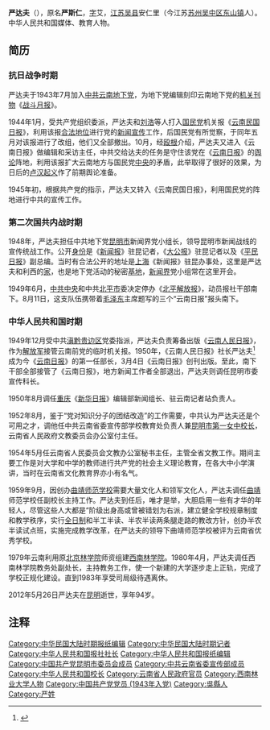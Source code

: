 {{Refimprove|time=2021-07-27}}
'''严达夫'''（{{bd|1919年|2月28日|2012年|5月26日}}），原名'''严斯仁'''，[[表字|字]]艾，[[江苏|江苏]][[吴县|吴县]]安仁里（今江苏[[苏州|苏州]][[吴中区|吴中区]][[东山镇_(苏州市)|东山镇]]人）。中华人民共和国媒体、教育人物。

==简历==

===抗日战争时期===
严达夫于1943年7月加入[[中共|中共]][[云南|云南]][[地下党|地下党]]，为地下党编辑刻印云南地下党的[[机关刊物|机关刊物]]《[[战斗月报|战斗月报]]》。

1944年1月，受共产党组织委派，严达夫和[[刘浩|刘浩]]等人打入[[国民党|国民党]]机关报《[[云南民国日报|云南民国日报]]》，利用该报[[合法地位|合法地位]]进行党的[[新闻|新闻]][[宣传|宣传]]工作，后国民党有所觉察，于同年五月对该报进行了改组，他们又全部撤出。10月，经[[殴根|殴根]]介绍，严达夫又进入《云南日报》做编辑和采访主任，中共交给达夫的任务是守住该党在《[[云南日报|云南日报]]》的[[舆论|舆论]]阵地，利用该报扩大云南地方与国民党[[中央|中央]]的矛盾，此举取得了很好的效果，为日后的[[卢汉起义|卢汉起义]]作了前期舆论准备。

1945年初，根据共产党的指示，严达夫又转入《云南民国日报》，利用国民党的阵地进行中共的宣传工作。

===第二次国共内战时期===   

1948年，严达夫担任中共地下党[[昆明市|昆明市]]新闻界党小组长，领导昆明市新闻战线的宣传统战工作。公开[[身份|身份]]是《[[新闻报|新闻报]]》驻昆记者，《[[大公报|大公报]]》驻昆记者以及《[[平民日报|平民日报]]》副总编。当时有合法公开的地址是[[上海|上海]]《新闻报》驻昆办事处，这里是严达夫和利西的[[家|家]]，也是地下党活动的秘密[[基地|基地]]，[[新闻界|新闻界]]党小组常在这里开会。 

1949年6月，[[中共中央|中共中央]]和中共[[北平市|北平市]]委决定停办《[[北平解放报|北平解放报]]》，动员报社干部南下。8月11日，这支队伍携带着[[毛泽东|毛泽东]]主席题写的三个“云南日报”报头南下。

===中华人民共和国时期===

1949年12月受中共[[滇黔贵边区|滇黔贵边区]]党委指派，严达夫负责筹备出版《[[云南人民日报|云南人民日报]]》，作为[[中国人民解放军|解放军]]接管云南前党的临时机关报。1950年，《云南人民日报》社长严达夫<ref>{{Cite web |url=http://society.yunnan.cn/system/2021/07/01/031539843.shtml |title=【走近“90后”老党员】李葆华：我把自己的一切交给了党 |accessdate=2021-07-27 |author=记者：段芃、张琦敏 |date=2021-07-01 |work=责任编辑：李享 |publisher=云南网 |quote=1950年，云南人民日报社长严达夫邀请李葆华参与《云南日报》创刊。1951年[……] |language=Zh-hans |archive-date=2021-07-28 |archive-url=https://web.archive.org/web/20210728001342/http://society.yunnan.cn/system/2021/07/01/031539843.shtml |dead-url=no }}</ref>成为今《[[云南日报|云南日报]]》的第一任部长，3月4日《云南日报》创刊出版。至此，南下干部全部接管了《云南日报》，地方新闻工作者全部退出，严达夫则调任昆明市委宣传科长。

1950年8月调任[[重庆|重庆]]《[[新华日报|新华日报]]》编辑部新闻组长、驻云南记者站负责人。

1952年8月，鉴于“党对知识分子的团结改造”的工作需要，中共认为严达夫还是个可用之才，调他任中共云南省委宣传部学校教育处负责人兼[[昆明市第一女中|昆明市第一女中]][[校长|校长]]，云南省人民政府文教委员会办公室付主任。

1954年5月任云南省人民委员会文教办公室秘书主任，主管全省文教工作。期间主要工作是对大学和中学的教师进行共产党的社会主义理论教育，在各大中小学演讲，当时在云南省文化教育界亦小有名气。

1959年9月，因创办[[曲靖师范学校|曲靖师范学校]]需要大量文化人和领军文化人，严达夫调任[[曲靖|曲靖]]师范学校任副校长主持工作。严达夫到任后，唯才是举，大胆启用一些有才华的年轻人，尽管这些人大都是“阶级出身高或曾被错划为右派，建立健全学校规章制度和教学秩序，实行[[全日制|全日制]]和半工半读、半农半读两条腿走路的教改方针，创办半农半读试点班，实施完成教学改革，在严达夫的领导下曲靖师范学校被评为云南省优秀学校。

1979年云南利用原[[北京林学院|北京林学院]]师资组建[[西南林学院|西南林学院]]。1980年4月，严达夫调任西南林学院教务处副处长，主持教务工作，使一个新建的大学逐步走上正轨，完成了学校正规化建设。直到1983年享受司局级待遇离休。

2012年5月26日严达夫在[[昆明|昆明]]逝世，享年94岁。

== 注释 ==

{{Reflist}}

[[Category:中华民国大陆时期报纸编辑|Category:中华民国大陆时期报纸编辑]]
[[Category:中华民国大陆时期记者|Category:中华民国大陆时期记者]]
[[Category:中华人民共和国报社社长|Category:中华人民共和国报社社长]]
[[Category:中华人民共和国报纸编辑|Category:中华人民共和国报纸编辑]]
[[Category:中国共产党昆明市委员会成员|Category:中国共产党昆明市委员会成员]]
[[Category:中共云南省委宣传部成员|Category:中共云南省委宣传部成员]]
[[Category:中华人民共和国校长|Category:中华人民共和国校长]]
[[Category:云南省人民政府官员|Category:云南省人民政府官员]]
[[Category:西南林业大学人物|Category:西南林业大学人物]]
[[Category:中国共产党党员_(1943年入党)|Category:中国共产党党员 (1943年入党)]]
[[Category:吳縣人|Category:吳縣人]]
[[Category:严姓|Category:严姓]]